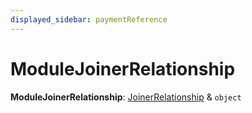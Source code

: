 ```yaml
---
displayed_sidebar: paymentReference
---
```



# ModuleJoinerRelationship

 **ModuleJoinerRelationship**: [JoinerRelationship](../payment.JoinerRelationship/page.mdx) & `object`
